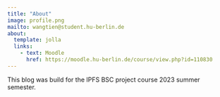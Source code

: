 ```yaml
---
title: "About"
image: profile.png
mailto: wangtien@student.hu-berlin.de
about:
  template: jolla
  links:
    - text: Moodle
      href: https://moodle.hu-berlin.de/course/view.php?id=110830
---
```


This blog was build for the IPFS BSC project course 2023 summer semester.



```{=html}
<script src="https://giscus.app/client.js"
        data-repo="Illustratien/BSC_project_IPFS2023"
        data-repo-id="R_kgDOJXRJ5Q"
        data-category="[ENTER CATEGORY NAME HERE]"
        data-category-id="[ENTER CATEGORY ID HERE]"
        data-mapping="pathname"
        data-strict="0"
        data-reactions-enabled="1"
        data-emit-metadata="0"
        data-input-position="bottom"
        data-theme="preferred_color_scheme"
        data-lang="en"
        crossorigin="anonymous"
        async>
</script>
```
